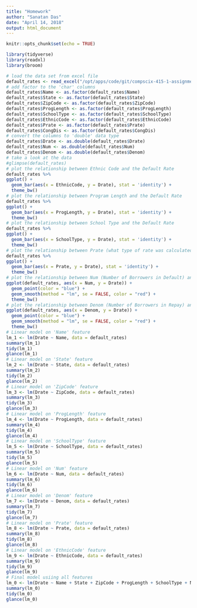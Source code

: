 ```yaml
---
title: "Homework"
author: "Sanatan Das"
date: "April 14, 2018"
output: html_document
---
```


```r
knitr::opts_chunk$set(echo = TRUE)
```

```r
library(tidyverse)
library(readxl)
library(broom)
```

```r
# load the data set from excel file
default_rates <- read_excel("/opt/apps/code/git/compscix-415-1-assignments/data/peps3xx.xls")
# add factor to the 'char' columns
default_rates$Name <- as.factor(default_rates$Name)
default_rates$State <- as.factor(default_rates$State)
default_rates$ZipCode <- as.factor(default_rates$ZipCode)
default_rates$ProgLength <- as.factor(default_rates$ProgLength)
default_rates$SchoolType <- as.factor(default_rates$SchoolType)
default_rates$EthnicCode <- as.factor(default_rates$EthnicCode)
default_rates$Prate <- as.factor(default_rates$Prate)
default_rates$CongDis <- as.factor(default_rates$CongDis)
# convert the columns to 'double' data type
default_rates$Drate <- as.double(default_rates$Drate)
default_rates$Num <- as.double(default_rates$Num)
default_rates$Denom <- as.double(default_rates$Denom)
# take a look at the data
#glimpse(default_rates)
# plot the relationship between Ethnic Code and the Default Rate
default_rates %>% 
ggplot() + 
  geom_bar(aes(x = EthnicCode, y = Drate), stat = 'identity') +
  theme_bw()
# plot the relationship between Program Length and the Default Rate
default_rates %>% 
ggplot() + 
  geom_bar(aes(x = ProgLength, y = Drate), stat = 'identity') +
  theme_bw()
# plot the relationship between School Type and the Default Rate
default_rates %>% 
ggplot() + 
  geom_bar(aes(x = SchoolType, y = Drate), stat = 'identity') +
  theme_bw()
# plot the relationship between Prate (what type of rate was calculated for the institution.) and the Default Rate
default_rates %>% 
ggplot() + 
  geom_bar(aes(x = Prate, y = Drate), stat = 'identity') +
  theme_bw()
# plot the relationship between Num (Number of Borrowers in Default) and the Default Rate
ggplot(default_rates, aes(x = Num, y = Drate)) +
  geom_point(color = "blue") + 
  geom_smooth(method = "lm", se = FALSE, color = "red") + 
  theme_bw()
# plot the relationship between Denom (Number of Borrowers in Repay) and the Default Rate
ggplot(default_rates, aes(x = Denom, y = Drate)) +
  geom_point(color = "blue") + 
  geom_smooth(method = "lm", se = FALSE, color = "red") + 
  theme_bw()
# Linear model on 'Name' feature
lm_1 <- lm(Drate ~ Name, data = default_rates)
summary(lm_1)
tidy(lm_1)
glance(lm_1)
# Linear model on 'State' feature
lm_2 <- lm(Drate ~ State, data = default_rates)
summary(lm_2)
tidy(lm_2)
glance(lm_2)
# Linear model on 'ZipCode' feature
lm_3 <- lm(Drate ~ ZipCode, data = default_rates)
summary(lm_3)
tidy(lm_3)
glance(lm_3)
# Linear model on 'ProgLength' feature
lm_4 <- lm(Drate ~ ProgLength, data = default_rates)
summary(lm_4)
tidy(lm_4)
glance(lm_4)
# Linear model on 'SchoolType' feature
lm_5 <- lm(Drate ~ SchoolType, data = default_rates)
summary(lm_5)
tidy(lm_5)
glance(lm_5)
# Linear model on 'Num' feature
lm_6 <- lm(Drate ~ Num, data = default_rates)
summary(lm_6)
tidy(lm_6)
glance(lm_6)
# Linear model on 'Denom' feature
lm_7 <- lm(Drate ~ Denom, data = default_rates)
summary(lm_7)
tidy(lm_7)
glance(lm_7)
# Linear model on 'Prate' feature
lm_8 <- lm(Drate ~ Prate, data = default_rates)
summary(lm_8)
tidy(lm_8)
glance(lm_8)
# Linear model on 'EthnicCode' feature
lm_9 <- lm(Drate ~ EthnicCode, data = default_rates)
summary(lm_9)
tidy(lm_9)
glance(lm_9)
# Final model usiing all features
lm_0 <- lm(Drate ~ Name + State + ZipCode + ProgLength + SchoolType + Num + Denom + Prate + EthnicCode, data = default_rates)
summary(lm_0)
tidy(lm_0)
glance(lm_0)

```

